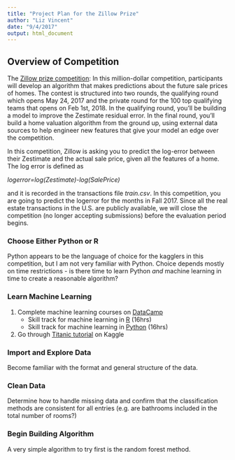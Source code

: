 ```yaml
---
title: "Project Plan for the Zillow Prize"
author: "Liz Vincent"
date: "9/4/2017"
output: html_document 
---
```


## Overview of Competition
The [Zillow prize competition](https://www.kaggle.com/c/zillow-prize-1): In this million-dollar competition, participants will develop an algorithm that makes predictions about the future sale prices of homes. The contest is structured into two rounds, the qualifying round which opens May 24, 2017 and the private round for the 100 top qualifying teams that opens on Feb 1st, 2018. In the qualifying round, you’ll be building a model to improve the Zestimate residual error. In the final round, you’ll build a home valuation algorithm from the ground up, using external data sources to help engineer new features that give your model an edge over the competition.

In this competition, Zillow is asking you to predict the log-error between their Zestimate and the actual sale price, given all the features of a home. The log error is defined as

*logerror=log(Zestimate)-log(SalePrice)*

and it is recorded in the transactions file *train.csv*. In this competition, you are going to predict the logerror for the months in Fall 2017. Since all the real estate transactions in the U.S. are publicly available, we will close the competition (no longer accepting submissions) before the evaluation period begins.

### Choose Either Python or R
Python appears to be the language of choice for the kagglers in this competition, but I am not very familiar with Python. Choice depends mostly on time restrictions - is there time to learn Python *and* machine learning in time to create a reasonable algorithm?

### Learn Machine Learning
1. Complete machine learning courses on [DataCamp](https://www.datacamp.com/home)
    * Skill track for machine learning in [R](https://www.datacamp.com/tracks/machine-learning) (16hrs)
    * Skill track for machine learning in [Python](https://www.datacamp.com/tracks/machine-learning-with-python) (16hrs)
2. Go through [Titanic tutorial](https://www.kaggle.com/c/titanic) on Kaggle

### Import and Explore Data
Become familiar with the format and general structure of the data.

### Clean Data
Determine how to handle missing data and confirm that the classification methods are consistent for all entries (e.g. are bathrooms included in the total number of rooms?)

### Begin Building Algorithm
A very simple algorithm to try first is the random forest method.